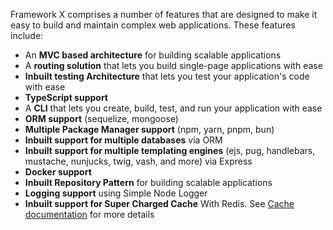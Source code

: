 
Framework X comprises a number of features that are designed to make it easy to build and maintain complex web applications. These features include:

- An **MVC based architecture** for building scalable applications
- A **routing solution** that lets you build single-page applications with ease
- **Inbuilt testing Architecture** that lets you test your application's code with ease
- **TypeScript support** 
- A **CLI** that lets you create, build, test, and run your application with ease
- **ORM support** (sequelize, mongoose) 
- **Multiple Package Manager support** (npm, yarn, pnpm, bun) 
- **Inbuilt support for multiple databases** via ORM
- **Inbuilt support for multiple templating engines** (ejs, pug, handlebars, mustache, nunjucks, twig, vash, and more) via Express
- **Docker support** 
- **Inbuilt Repository Pattern** for building scalable applications
- **Logging support**  using Simple Node Logger
- **Inbuilt support for Super Charged Cache** With Redis. See [Cache documentation](/docs/overview/cache) for more details

<Support/>